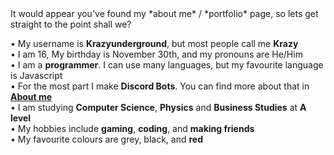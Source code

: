 
<RandTitle />
It would appear you've found my *about me* / *portfolio* page, so lets get straight to the point shall we?

• My username is **Krazyunderground**, but most people call me **Krazy**<br />
• I am 16, My birthday is November 30th, and my pronouns are He/Him<br />
• I am a **programmer**. I can use many languages, but my favourite language is Javascript<br />
• For the most part I make **Discord Bots**. You can find more about that in <A href='/about'><strong>About me</strong></A><br />
• I am studying **Computer Science**, **Physics** and **Business Studies** at **A level**<br />
• My hobbies include **gaming**, **coding**, and **making friends**<br />
• My favourite colours are grey, black, and **red**<br />
